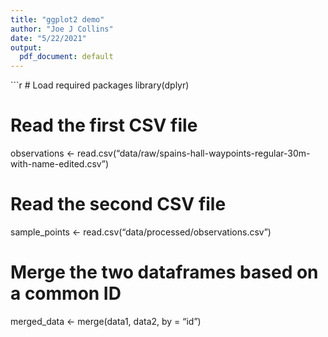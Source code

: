 ```yaml
---
title: "ggplot2 demo"
author: "Joe J Collins"
date: "5/22/2021"
output:
  pdf_document: default
---
```



```r
# Load required packages
library(dplyr)

# Read the first CSV file
observations <- read.csv("data/raw/spains-hall-waypoints-regular-30m-with-name-edited.csv")

# Read the second CSV file
sample_points <- read.csv("data/processed/observations.csv")

# Merge the two dataframes based on a common ID
merged_data <- merge(data1, data2, by = "id")